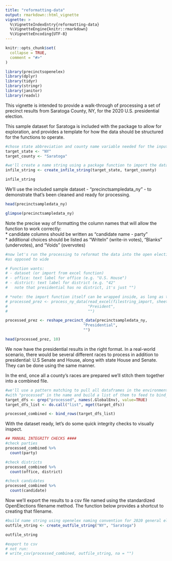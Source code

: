 ```yaml
---
title: "reformatting-data"
output: rmarkdown::html_vignette
vignette: >
  %\VignetteIndexEntry{reformatting-data}
  %\VignetteEngine{knitr::rmarkdown}
  %\VignetteEncoding{UTF-8}
---
```


```r
knitr::opts_chunk$set(
  collapse = TRUE,
  comment = "#>"
)
```

```r
library(precinctsopenelex)
library(dplyr)
library(tidyr)
library(stringr)
library(janitor)
library(readxl)
```

This vignette is intended to provide a walk-through of processing a set of precinct results from Saratoga County, NY, for the 2020 U.S. presidential election.  
  
This sample dataset for Saratoga is included with the package to allow for exploration, and provides a template for how the data should be structured for the functions to operate.  

```r
#chose state abbreviation and county name variable needed for the input file string
target_state <- "NY"
target_county <- "Saratoga"

#we'll create a name string using a package function to import the data file from Excel based on naming conventions used
infile_string <- create_infile_string(target_state, target_county)

infile_string
```

We'll use the included sample dataset - "precinctsampledata_ny" - to demonstrate that's been cleaned and ready for processing.

```r
head(precinctsampledata_ny)

```

```r
glimpse(precinctsampledata_ny)
```


Note the precise way of formatting the column names that will allow the function to work correctly:  
* candidate columns should be written as "candidate name - party"  
* additional choices should be listed as "WriteIn" (write-in votes), "Blanks" (undervotes), and "Voids" (overvotes)

```r



#now let's run the processing to reformat the data into the open elections standardized format, which is tidy/long
#as opposed to wide

# Function wants:
# - dataset (or import from excel function)
# - office: text label for office (e.g. "U.S. House")
# - district: text label for district (e.g. "42"
#   note that presidential has no district, it's just "")

# *note: the import function itself can be wrapped inside, as long as the data coming in is the correct structure
# processed_prez <- process_ny_data(read_excel(filestring_import, sheet = "presidential"), 
#                                   "President", 
#                                   "")

processed_prez <- reshape_precinct_data(precinctsampledata_ny,
                                  "Presidential",
                                  "")

head(processed_prez, 10)


```

We now have the presidential results in the right format. In a real-world scenario, there would be several different races to process in addition to presidential: U.S Senate and House, along with state House and Senate. They can be done using the same manner.  
    
In the end, once all a county's races are prepared we'll stitch them together into a combined file.

```r

#we'll use a pattern matching to pull all dataframes in the environment
#with "processed" in the name and build a list of them to feed to bind_rows()
target_dfs <- grep("processed", names(.GlobalEnv), value=TRUE)
target_dfs_list <- do.call("list", mget(target_dfs))

processed_combined <- bind_rows(target_dfs_list)

```

With the dataset ready, let's do some quick integrity checks to visually inspect.

```r
## MANUAL INTEGRITY CHECKS ####
#check parties
processed_combined %>% 
  count(party)

#check districts
processed_combined %>% 
  count(office, district)

#check candidates
processed_combined %>% 
  count(candidate)
```

Now we'll export the results to a csv file named using the standardized OpenElections filename method. The function below provides a shortcut to creating that filename.

```r

#build name string using openelex naming convention for 2020 general elex files
outfile_string <- create_outfile_string("NY", "Saratoga")

outfile_string

#export to csv
# not run:
# write_csv(processed_combined, outfile_string, na = "")

```








